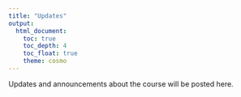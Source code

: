 ```yaml
---
title: "Updates"
output:
  html_document:
    toc: true
    toc_depth: 4
    toc_float: true
    theme: cosmo
---
```


Updates and announcements about the course will be posted here.